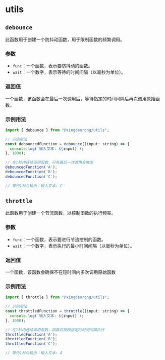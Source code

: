 # utils

## `debounce`

此函数用于创建一个防抖动函数，用于限制函数的频繁调用。

### 参数

- `func`：一个函数，表示要防抖动的函数。
- `wait`：一个数字，表示等待的时间间隔（以毫秒为单位）。

### 返回值

一个函数，该函数会在最后一次调用后，等待指定的时间间隔后再次调用原始函数。

### 示例用法

```javascript
import { debounce } from "@xingdaorong/utils";

// 示例用法
const debouncedFunction = debounce((input: string) => {
  console.log(`输入文本: ${input}`);
}, 1000);

// 在1秒内连续调用函数，只有最后一次调用会触发
debouncedFunction('A');
debouncedFunction('B');
debouncedFunction('C');

// 等待1秒后输出：输入文本: C
```

## `throttle`

此函数用于创建一个节流函数，以控制函数的执行频率。

### 参数

- `func`：一个函数，表示要进行节流控制的函数。
- `wait`：一个数字，表示执行的最小时间间隔（以毫秒为单位）。

### 返回值

一个函数，该函数会确保不在短时间内多次调用原始函数

### 示例用法

```javascript
import { throttle } from "@xingdaorong/utils";

// 示例用法
const throttledFunction = throttle((input: string) => {
  console.log(`输入文本: ${input}`);
}, 1000);

// 在1秒内连续调用函数，函数将按照指定的时间间隔执行
throttledFunction('A');
throttledFunction('B');
throttledFunction('C');

// 等待1秒后输出：输入文本: A
```